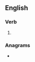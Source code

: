 ==English==

===Verb===
{{head|en|verb form}}

# {{en-past of|enrobe}}

===Anagrams===
* {{anagrams|en|Redbone|deboner|redbone}}